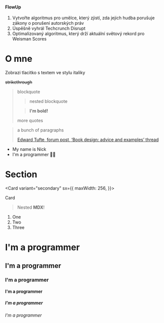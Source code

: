 
#### FlowUp

1. Vytvořte algoritmus pro umělce, který zjistí, zda jejich hudba porušuje zákony o porušení autorských práv
1. Úspěšně vyhrál Techcrunch Disrupt
1. Optimalizovaný algoritmus, který drží aktuální světový rekord pro Weisman Scores

# O mne

Zobrazi tlacitko s textem ve stylu italiky

 ~~strikethrough~~

> blockquote
>
> > nested blockquote
>
> > **I'm bold!**
>
> more quotes

<blockquote cite="http://www.edwardtufte.com/bboard/q-and-a-fetch-msg?msg_id=0000hB">
  <p>a bunch of paragraphs</p>
  <footer>
    <a href="http://www.edwardtufte.com/bboard/q-and-a-fetch-msg?msg_id=0000hB">Edward Tufte, forum post, ‘Book design: advice and examples’ thread</a>
  </footer>
</blockquote>

- My name is Nick
- I'm a programmer 🧑‍💻
# Section

<Card variant="secondary"
sx={{
maxWidth: 256,
}}>

<span>Card</span>
<div>

 > Nested **MDX**!

</div>

1. One
1. Two
1. Three

</Card>

# I'm a programmer
## I'm a programmer
### I'm a programmer
#### I'm a programmer
##### I'm a programmer
###### I'm a programmer
